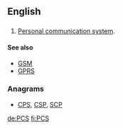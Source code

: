 {{also|pcs}}
==English==

==={{initialism-old|en}}===
{{head|en}}

# {{context|telecommunications|lang=en}} [[personal communication system#English|Personal communication system]].

====See also====
* [[GSM]]
* [[GPRS]]

===Anagrams===
* [[CPS#English|CPS]], [[CSP#English|CSP]], [[SCP#English|SCP]]

[[de:PCS]]
[[fi:PCS]]